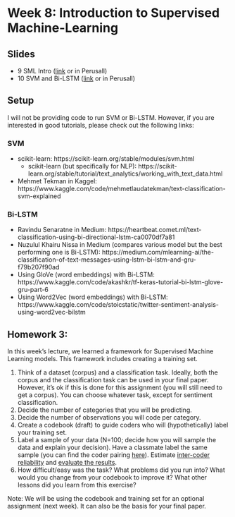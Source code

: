# Week 8: Introduction to Supervised Machine-Learning

## Slides{.unnumbered}

- 9 SML Intro ([link](https://github.com/svallejovera/cpa_uwo/blob/main/slides/9%20SML%20Intro.pptx) or in Perusall) 
- 10 SVM and Bi-LSTM ([link](https://github.com/svallejovera/cpa_uwo/blob/main/slides/10%20SVM%20and%20Bi-LSTM.pptx) or in Perusall) 

## Setup

I will not be providing code to run SVM or Bi-LSTM.  However, if you are interested in good tutorials, please check out the following links:

### SVM{.unnumbered}

- scikit-learn: https://scikit-learn.org/stable/modules/svm.html
  - scikit-learn (but specifically for NLP): https://scikit-learn.org/stable/tutorial/text_analytics/working_with_text_data.html
- Mehmet Tekman in Kaggel: https://www.kaggle.com/code/mehmetlaudatekman/text-classification-svm-explained

### Bi-LSTM{.unnumbered}

- Ravindu Senaratne in Medium: https://heartbeat.comet.ml/text-classification-using-bi-directional-lstm-ca0070df7a81
- Nuzulul Khairu Nissa in Medium (compares various model but the best performing one is Bi-LSTM): https://medium.com/mlearning-ai/the-classification-of-text-messages-using-lstm-bi-lstm-and-gru-f79b207f90ad
- Using GloVe (word embeddings) with Bi-LSTM: https://www.kaggle.com/code/akashkr/tf-keras-tutorial-bi-lstm-glove-gru-part-6
- Using Word2Vec (word embeddings) with Bi-LSTM: https://www.kaggle.com/code/stoicstatic/twitter-sentiment-analysis-using-word2vec-bilstm 

## Homework 3:

In this week's lecture, we learned a framework for Supervised Machine Learning models. This framework includes creating a training set. 

1. Think of a dataset (corpus) and a classification task. Ideally, both the corpus and the classification task can be used in your final paper. However, it's ok if this is done for this assignment (you will still need to get a corpus). You can choose whatever task, except for sentiment classification. 
2. Decide the number of categories that you will be predicting. 
3. Decide the number of observations you will code per category.
4. Create a codebook (draft) to guide coders who will (hypothetically) label your training set. 
5. Label a sample of your data (N=100; decide how you will sample the data and explain your decision). Have a classmate label the same sample (you can find the coder pairing [here]()). Estimate [inter-coder reliability](http://www.cookbook-r.com/Statistical_analysis/Inter-rater_reliability/) and [evaluate the results](https://statisticsbyjim.com/hypothesis-testing/inter-rater-reliability/).
6. How difficult/easy was the task? What problems did you run into? What would you change from your codebook to improve it? What other lessons did you learn from this exercise? 

Note: We will be using the codebook and training set for an optional assignment (next week). It can also be the basis for your final paper.  
